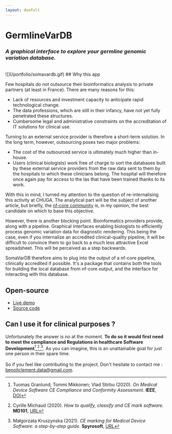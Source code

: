 ```yaml
---
layout: deafult
---
```


# GermlineVarDB 
<div> <h3><i>A graphical interface to explore your germline genomic variation database.</i></h3></div><br/>
![](/portfolio/somavardb.gif)
## Why this app

Few hospitals do not outsource their bioinformatics analysis to private partners (at least in France). There are many reasons for this:

- Lack of resources and investment capacity to anticipate rapid technological change.
- The data professions, which are still in their infancy, have not yet fully penetrated these structures. 
- Cumbersome legal and administrative constraints on the accreditation of IT solutions for clinical use. 

Turning to an external service provider is therefore a short-term solution. In the long term, however, outsourcing poses two major problems:

- The cost of the outsourced service is ultimately much higher than in-house.
- Users (clinical biologists) work free of charge to sort the databases built by these external service providers from the raw data sent to them by the hospitals to which these clinicians belong. 
The hospital will therefore once again pay for access to the Ias that have been trained thanks to its work.

With this in mind, I turned my attention to the question of re-internalising this activity at CHUGA. 
The analytical part will be the subject of another article, but briefly, 
the [nf-core community](https://nf-co.re/) is, in my opinion, the best candidate on which to base this objective. 

However, there is another blocking point. Bioinformatics providers provide, along with a pipeline. 
Graphical interfaces enabling biologists to efficiently process genomic variation data for diagnostic rendering. This being the case, even if you internalize an accredited clinical-quality pipeline, it will be difficult to convince them to go back to a much less attractive Excel spreadsheet. This will be perceived as a step backwards.

SomaVarDB therefore aims to plug into the output of a nf-core pipeline, clinically accredited if possible. 
It's a package that contains both the tools for building the local database from nf-core output, 
and the interface for interacting with this database.

## Open-source

- [Live demo](https://omicsverse.fr/app/GermlineVarDB)
- [Source code](https://github.com/clbenoit/GermlineVarDB)

## Can I use it for clinical purposes ?

Unfortunately the answer is no at the moment. **To do so it would first need to meet the compliance and 
Regulations in healthcare Software Development**[^1],[^2],[^3]. 
As you can imagine, this is an unattainable goal for just one person in their spare time.  <br/><br/>
So if you feel like contributing to the project. Don't hesitate to contact me :
 [benoitclement.data@gmail.com](mailto:benoitclement.data@gmail.com).

[^1]: Tuomas Granlund; Tommi Mikkonen; Vlad Stirbu (2020). *On Medical Device Software CE Compliance and Conformity Assessment*. **IEEE**, [DOI](https://doi.org/10.1109/ICSA-C50368.2020.00040/)
[^2]:  Cyrille Michaud (2020). *How to qualify, classify and CE mark software*. **MD101**, [URL](https://blog.cm-dm.com/pages/How-to-qualify%2C-classify-and-CE-mark-software)
[^3]:  Małgorzata Kruszynska (2021). *CE marking for Medical Device Software: a step-by-step guide*. **Spyrosoft**, [URL](https://spyro-soft.com/blog/healthcare/ce-marking-for-medical-device-software)



